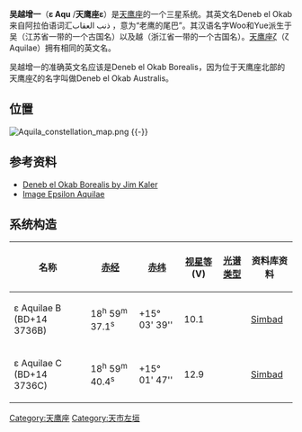 {{Starbox begin |
   name=吴越增一 }}
{{Starbox observe |
  epoch=J2000 |
  ra=18<sup>h</sup> 59<sup>m</sup> 37.3574<sup>s</sup> |
  dec= +15° 04′ 05.873″ |
  appmag_v=4.025 |
  constell=[[天鹰座|天鹰座]] |
  星官 = [[天市垣|天市垣]] [[天市左垣|天市左垣]] }}
{{Starbox character |
  class=K1III |
  b-v=1.08 |
  u-b=1.04 |
 r-i=0.52 |
 v-r= |
  variable= }}
{{Starbox astrometry |
  radial_v=-48 |
  prop_mo_ra=-52.68 |
  prop_mo_dec= -73.81 |
  parallax=21.22 |
  p_error=0.77 |
  absmag_v=0.67 }}
{{Starbox detail|
  mass=2,5 |
  radius=10-12 |
  luminosity=66 | 
  temperature=4700 |
  metal=? |
  rotation=<17 km/s (uncertain) (variable)<br>0,007348年 |
  age=? }}
{{Starbox visbin |
  name=ε Aquilae B |
  period= |
  axis=130.5 |
  eccentricity= |
  inclination=186 |
  node= |
  periastron= }}

{{Starbox visbin |
  name=ε Aquilae C |
  period= |
  axis=148.6 |
  eccentricity= |
  inclination=163 |
  node= |
  periastron= }}

{{Starbox catalog |
  names= Deneb el Okab, eps Aql, [[Catalog_of_5,268_Standard_Stars_Based_on_the_Normal_System_N30|N30]] 4216, [[Tycho_Catalogue|TYC]] 1585-2531-1, 13 Aql, [[Guide_Star_Catalog|GSC]] 01585-02531, [[General_Catalogue_of_Trigonometric_Stellar_Parallaxes|PLX]] 4406, [[UBV_Photoelectric_Photometry_Catalogue|UBV M]] 23382, [[Astronomische_Gesellschaft_Katalog|AG]]+14° 1954, [[Henry_Draper_Catalogue|HD]] 176411, [[Tokyo_Photoelectric_Meridian_Circle_Catalog|PMC]] 90-93 506, [[Photoelectric_Catalogue|UBV]] 16127, [[Durchmusterung|BD]]+14° 3736, [[Hipparcos_Input_Catalogue|HIC]] 93244, [[PPM_Star_Catalogue|PPM]] 135586, [[Yale_Observatory_Zone_Catalog|YZ]] 14° 6948, [[Catalog_of_Components_of_Double_and_Multiple_Stars|CCDM]] J18596+1503A, [[Hipparcos_catalogue|HIP]] 93244, [[Catalogue_of_rotational_velocities_of_the_stars|ROT]] 2699, [[Yale_Observatory_Zone_Catalog|YZ]] 0 1750, [[Catalog_of_Stellar_Identification|CSI]]+14° 3736 1, [[Bright_Star_Catalogue|HR]] 7176, [[Smithsonian_Astrophysical_Observatory_Star_Catalog|SAO]] 104318, [[Index_catalog_of_Double_Stars|IDS]] 18551+1456 A, [[Boss_General_Catalogue|GC]] 26091, [[Two-Micron_Sky_Survey|IRC]] +10392, [[Southern_Reference_Star_Catalog|SRS]] 30712, [[GCRV|GCRV]] 11441, [[JP11|JP11]] 3058, [[TD1_Catalog_of_Stellar_Ultraviolet_Fluxes|TD1]] 23660. }}
{{Starbox reference |
  Simbad=HD+176411
| ARICNS = }}
{{Starbox reference |
  Simbad=IDS+18551}}
{{starbox sources|HIP|CCDM|HR}}
{{Starbox end}}

'''吴越增一'''（'''ε Aqu''' /'''天鹰座ε'''）是[[天鹰座|天鹰座]]的一个三星系统。其英文名Deneb el Okab来自阿拉伯语词汇ذنب العقاب  ，意为“老鹰的尾巴”。其汉语名字Woo和Yue派生于吴（江苏省一带的一个古国名）以及越（浙江省一带的一个古国名）。[[天鹰座ζ|天鹰座ζ]]（ζ Aquilae）拥有相同的英文名。
　　

吴越增一的准确英文名应该是Deneb el Okab Borealis，因为位于天鹰座北部的天鹰座ζ的名字叫做Deneb el Okab Australis。

==位置==

[[File:Aquila_constellation_map.png|thumb]]
{{-}}

==参考资料==
* [https://web.archive.org/web/20110605050825/http://www.astro.uiuc.edu/~jkaler/sow/denebokabb.html Deneb el Okab Borealis by Jim Kaler]
* [http://aladin.u-strasbg.fr/AladinPreview?-c=*+eps+Aql&ident=*+eps+Aql&submit=Aladin+previewer Image Epsilon Aquilae]

{{clear}}

==系统构造==
{| border="0" width="100%" cellpadding="2" cellspacing="1" style="float:right; margin-right:0.5em; background:#CDC9C9;"
! colspan="1" | 名称 || [[赤经|赤经]] || [[赤纬|赤纬]] || [[视星等|视星等]] (V) || [[光谱类型|光谱类型]] || 资料库资料
|- bgcolor="#FFFAFA"
| ε Aquilae B (BD+14 3736B) || 18<sup>h</sup> 59<sup>m</sup> 37.1<sup>s</sup> || +15° 03' 39'' || 10.1 ||  || [http://simbad.u-strasbg.fr/simbad/sim-id?protocol=html&Ident=BD%2b14%20%203736B&NbIdent=1&Radius=2&Radius.unit=arcmin&submit=submit+id Simbad]{{Wayback|url=http://simbad.u-strasbg.fr/simbad/sim-id?protocol=html&Ident=BD%2b14%20%203736B&NbIdent=1&Radius=2&Radius.unit=arcmin&submit=submit+id |date=20190814020502 }}
|- bgcolor="#FFFAFA"
|  ε Aquilae C (BD+14 3736C) || 18<sup>h</sup> 59<sup>m</sup> 40.4<sup>s</sup> || +15° 01' 47'' || 12.9 ||  || [http://simbad.u-strasbg.fr/simbad/sim-id?protocol=html&Ident=BD%2b14%20%203736C&NbIdent=1&Radius=2&Radius.unit=arcmin&submit=submit+id Simbad]{{Wayback|url=http://simbad.u-strasbg.fr/simbad/sim-id?protocol=html&Ident=BD%2b14%20%203736C&NbIdent=1&Radius=2&Radius.unit=arcmin&submit=submit+id |date=20190813004336 }}
|}
{{天鹰座恒星}}
[[Category:天鹰座|Category:天鹰座]]
[[Category:天市左垣|Category:天市左垣]]